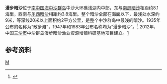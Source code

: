 {{Infobox Disputed Islands
| plural = yes
| name =漫步暗沙
| image name = 
| image caption = 
| image size = 
| locator map      = {{Location map+|South China Sea|float=center|width=300|caption=漫步暗沙的位置 
|places=
{{location map~ |South China Sea |marksize=6 |lat=15.916667 |long=114.483333
|label='''漫步暗沙
''' |position=bottom}}
}}
| map_custom = yes
| native name = 
| native name link = 
| other_names =Walker Shoal 
| location = [[南中国海|南中国海]]
| coordinates = {{Coord|15|55|N|114|29|E|display=inline,title}}
| archipelago = [[中沙群岛|中沙群岛]]
| total islands = 
| major islands = 
| area =
| length =
| width =
| coastline =
| highest mount = 
| elevation = -9米 
| country = {{PRC}}
| country admin divisions title = [[地級市|地級市]]
| country admin divisions = [[海南省|海南省]][[三沙市|三沙市]]
| country claim = {{ROC}}
| country claim divisions title = 區
| country claim divisions = [[高雄市|高雄市]][[旗津區|旗津區]]
| population = 
| population as of = 
| density = 
| ethnic groups = 
| additional info =
}} 
'''漫步暗沙'''位于[[南中国海|南中国海]][[中沙群岛|中沙群岛]]中沙大环礁浅湖内中部，东与[[南扉暗沙|南扉暗沙]]相距约8.1海里，西南与[[乐西暗沙|乐西暗沙]]相距约3.8海里。整个暗沙全部在海面以下，最浅处水深约9米，等深线20米以上面积约2平方公里，是整个中沙群岛中最浅的暗沙。1935年公布的名称为“散步滩”，1947年和1983年公布名称均为“漫步暗沙”。<ref>{{cite book zh |author=广东省地名委员会 |title=《南海诸岛地名资料汇编》 |format=M |edition=1 |location=广州 |publisher=广东省地图出版社 |date=1988 |pages=191|id= ISBN 80522-023-9}}</ref> 2012年，中国[[三沙市|三沙市]]中沙群岛漫步暗沙渔业资源增殖科研基地项目建立。[http://news.sina.com.cn/c/2012-06-24/230524647665.shtml] {{Wayback|url=http://news.sina.com.cn/c/2012-06-24/230524647665.shtml |date=20120627225605 }}

==参考资料==
{{reflist}}

{{South China Sea Islands}}

[[Category:中沙群岛|M]]